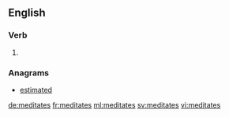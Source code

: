 ==English==

===Verb===
{{head|en}}

# {{en-third-person singular of|meditate}}

===Anagrams===
* [[estimated#English|estimated]]

[[de:meditates]]
[[fr:meditates]]
[[ml:meditates]]
[[sv:meditates]]
[[vi:meditates]]